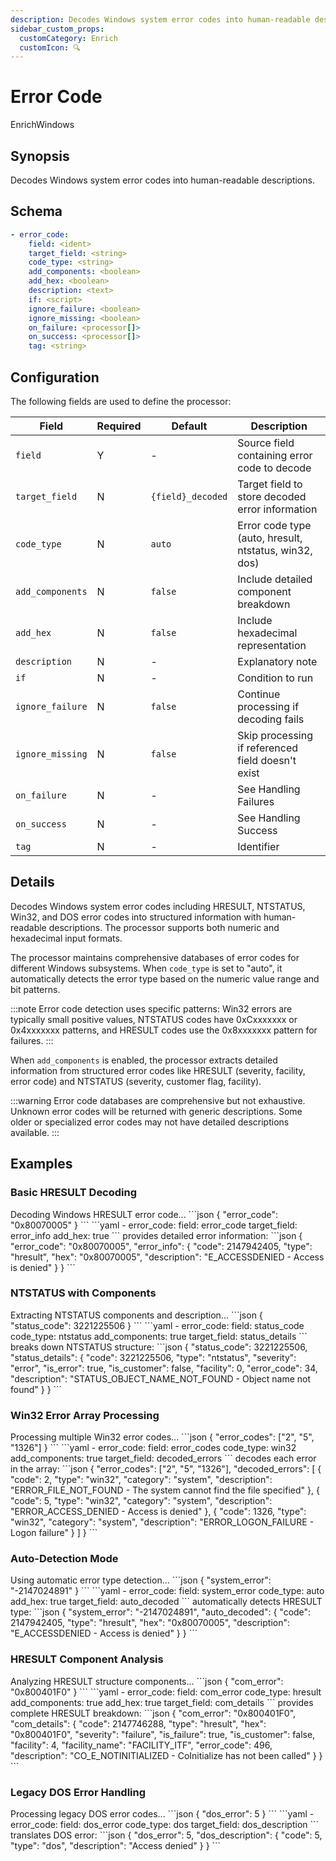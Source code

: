 ```yaml
---
description: Decodes Windows system error codes into human-readable descriptions
sidebar_custom_props:
  customCategory: Enrich
  customIcon: 🔍
---
```


# Error Code

<span className="theme-doc-version-badge badge badge--primary">Enrich</span><span className="theme-doc-version-badge badge badge--secondary">Windows</span>

## Synopsis

Decodes Windows system error codes into human-readable descriptions.

## Schema

```yaml {2}
- error_code:
    field: <ident>
    target_field: <string>
    code_type: <string>
    add_components: <boolean>
    add_hex: <boolean>
    description: <text>
    if: <script>
    ignore_failure: <boolean>
    ignore_missing: <boolean>
    on_failure: <processor[]>
    on_success: <processor[]>
    tag: <string>
```

## Configuration

The following fields are used to define the processor:

|Field|Required|Default|Description|
|---|---|---|---|
|`field`|Y|-|Source field containing error code to decode|
|`target_field`|N|`{field}_decoded`|Target field to store decoded error information|
|`code_type`|N|`auto`|Error code type (auto, hresult, ntstatus, win32, dos)|
|`add_components`|N|`false`|Include detailed component breakdown|
|`add_hex`|N|`false`|Include hexadecimal representation|
|`description`|N|-|Explanatory note|
|`if`|N|-|Condition to run|
|`ignore_failure`|N|`false`|Continue processing if decoding fails|
|`ignore_missing`|N|`false`|Skip processing if referenced field doesn't exist|
|`on_failure`|N|-|See <Topic id="handling-failures">Handling Failures</Topic>|
|`on_success`|N|-|See <Topic id="handling-success">Handling Success</Topic>|
|`tag`|N|-|Identifier|

## Details

Decodes Windows system error codes including HRESULT, NTSTATUS, Win32, and DOS error codes into structured information with human-readable descriptions. The processor supports both numeric and hexadecimal input formats.

The processor maintains comprehensive databases of error codes for different Windows subsystems. When `code_type` is set to "auto", it automatically detects the error type based on the numeric value range and bit patterns.

:::note
Error code detection uses specific patterns: Win32 errors are typically small positive values, NTSTATUS codes have 0xCxxxxxxx or 0x4xxxxxxx patterns, and HRESULT codes use the 0x8xxxxxxx pattern for failures.
:::

When `add_components` is enabled, the processor extracts detailed information from structured error codes like HRESULT (severity, facility, error code) and NTSTATUS (severity, customer flag, facility).

:::warning
Error code databases are comprehensive but not exhaustive. Unknown error codes will be returned with generic descriptions. Some older or specialized error codes may not have detailed descriptions available.
:::

## Examples

### Basic HRESULT Decoding

<ExampleGrid>
  <CommentCol>
    Decoding Windows HRESULT error code...
  </CommentCol>
  <CodeCol>
    ```json
    {
      "error_code": "0x80070005"
    }
    ```
    ```yaml
    - error_code:
        field: error_code
        target_field: error_info
        add_hex: true
    ```
  </CodeCol>
  <CommentCol>
    provides detailed error information:
  </CommentCol>
  <CodeCol>
    ```json
    {
      "error_code": "0x80070005",
      "error_info": {
        "code": 2147942405,
        "type": "hresult",
        "hex": "0x80070005",
        "description": "E_ACCESSDENIED - Access is denied"
      }
    }
    ```
  </CodeCol>
</ExampleGrid>

### NTSTATUS with Components

<ExampleGrid>
  <CommentCol>
    Extracting NTSTATUS components and description...
  </CommentCol>
  <CodeCol>
    ```json
    {
      "status_code": 3221225506
    }
    ```
    ```yaml
    - error_code:
        field: status_code
        code_type: ntstatus
        add_components: true
        target_field: status_details
    ```
  </CodeCol>
  <CommentCol>
    breaks down NTSTATUS structure:
  </CommentCol>
  <CodeCol>
    ```json
    {
      "status_code": 3221225506,
      "status_details": {
        "code": 3221225506,
        "type": "ntstatus",
        "severity": "error",
        "is_error": true,
        "is_customer": false,
        "facility": 0,
        "error_code": 34,
        "description": "STATUS_OBJECT_NAME_NOT_FOUND - Object name not found"
      }
    }
    ```
  </CodeCol>
</ExampleGrid>

### Win32 Error Array Processing

<ExampleGrid>
  <CommentCol>
    Processing multiple Win32 error codes...
  </CommentCol>
  <CodeCol>
    ```json
    {
      "error_codes": ["2", "5", "1326"]
    }
    ```
    ```yaml
    - error_code:
        field: error_codes
        code_type: win32
        add_components: true
        target_field: decoded_errors
    ```
  </CodeCol>
  <CommentCol>
    decodes each error in the array:
  </CommentCol>
  <CodeCol>
    ```json
    {
      "error_codes": ["2", "5", "1326"],
      "decoded_errors": [
        {
          "code": 2,
          "type": "win32",
          "category": "system",
          "description": "ERROR_FILE_NOT_FOUND - The system cannot find the file specified"
        },
        {
          "code": 5,
          "type": "win32",
          "category": "system",
          "description": "ERROR_ACCESS_DENIED - Access is denied"
        },
        {
          "code": 1326,
          "type": "win32",
          "category": "system",
          "description": "ERROR_LOGON_FAILURE - Logon failure"
        }
      ]
    }
    ```
  </CodeCol>
</ExampleGrid>

### Auto-Detection Mode

<ExampleGrid>
  <CommentCol>
    Using automatic error type detection...
  </CommentCol>
  <CodeCol>
    ```json
    {
      "system_error": "-2147024891"
    }
    ```
    ```yaml
    - error_code:
        field: system_error
        code_type: auto
        add_hex: true
        target_field: auto_decoded
    ```
  </CodeCol>
  <CommentCol>
    automatically detects HRESULT type:
  </CommentCol>
  <CodeCol>
    ```json
    {
      "system_error": "-2147024891",
      "auto_decoded": {
        "code": 2147942405,
        "type": "hresult",
        "hex": "0x80070005",
        "description": "E_ACCESSDENIED - Access is denied"
      }
    }
    ```
  </CodeCol>
</ExampleGrid>

### HRESULT Component Analysis

<ExampleGrid>
  <CommentCol>
    Analyzing HRESULT structure components...
  </CommentCol>
  <CodeCol>
    ```json
    {
      "com_error": "0x800401F0"
    }
    ```
    ```yaml
    - error_code:
        field: com_error
        code_type: hresult
        add_components: true
        add_hex: true
        target_field: com_details
    ```
  </CodeCol>
  <CommentCol>
    provides complete HRESULT breakdown:
  </CommentCol>
  <CodeCol>
    ```json
    {
      "com_error": "0x800401F0",
      "com_details": {
        "code": 2147746288,
        "type": "hresult",
        "hex": "0x800401F0",
        "severity": "failure",
        "is_failure": true,
        "is_customer": false,
        "facility": 4,
        "facility_name": "FACILITY_ITF",
        "error_code": 496,
        "description": "CO_E_NOTINITIALIZED - CoInitialize has not been called"
      }
    }
    ```
  </CodeCol>
</ExampleGrid>

### Legacy DOS Error Handling

<ExampleGrid>
  <CommentCol>
    Processing legacy DOS error codes...
  </CommentCol>
  <CodeCol>
    ```json
    {
      "dos_error": 5
    }
    ```
    ```yaml
    - error_code:
        field: dos_error
        code_type: dos
        target_field: dos_description
    ```
  </CodeCol>
  <CommentCol>
    translates DOS error:
  </CommentCol>
  <CodeCol>
    ```json
    {
      "dos_error": 5,
      "dos_description": {
        "code": 5,
        "type": "dos",
        "description": "Access denied"
      }
    }
    ```
  </CodeCol>
</ExampleGrid>